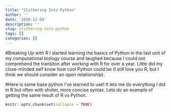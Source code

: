 ```yaml
---
title: "Slithering Into Python"
author: ''
date: '2020-12-09'
description: ''
slug: slithering-into-python
tags: []
categories: []
---
```


#Breaking Up with R
I started learning the basics of Python in the last unit of my computational biology course and laughed because I could not comprehend the transiton after working with R for over a year. Little did my close-minded self know how cool Python could be (I still love you R, but I think we should consider an open relationship). 

#Here is some base python I've learned to use! It lets me do everything I did in R but often with shoter, more concise syntax. Lets do an example of getting the same result of R vs Python.



```r
knitr::opts_chunk$set(collapse = TRUE)
```